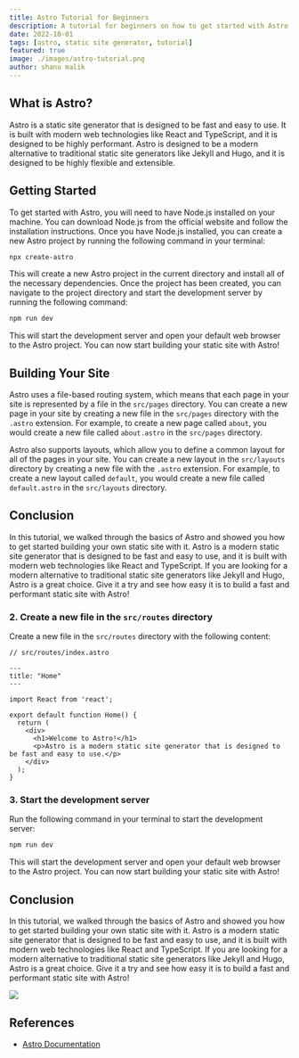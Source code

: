 ```yaml
---
title: Astro Tutorial for Beginners
description: A tutorial for beginners on how to get started with Astro, a modern static site generator.
date: 2022-10-01
tags: [astro, static site generator, tutorial]
featured: true
image: ./images/astro-tutorial.png
author: shanu malik
---
```


## What is Astro?

Astro is a static site generator that is designed to be fast and easy to use. It is built with modern web technologies like React and TypeScript, and it is designed to be highly performant. Astro is designed to be a modern alternative to traditional static site generators like Jekyll and Hugo, and it is designed to be highly flexible and extensible.

## Getting Started

To get started with Astro, you will need to have Node.js installed on your machine. You can download Node.js from the official website and follow the installation instructions. Once you have Node.js installed, you can create a new Astro project by running the following command in your terminal:

```bash
npx create-astro
```

This will create a new Astro project in the current directory and install all of the necessary dependencies. Once the project has been created, you can navigate to the project directory and start the development server by running the following command:

```bash
npm run dev
```

This will start the development server and open your default web browser to the Astro project. You can now start building your static site with Astro!

## Building Your Site

Astro uses a file-based routing system, which means that each page in your site is represented by a file in the `src/pages` directory. You can create a new page in your site by creating a new file in the `src/pages` directory with the `.astro` extension. For example, to create a new page called `about`, you would create a new file called `about.astro` in the `src/pages` directory.

Astro also supports layouts, which allow you to define a common layout for all of the pages in your site. You can create a new layout in the `src/layouts` directory by creating a new file with the `.astro` extension. For example, to create a new layout called `default`, you would create a new file called `default.astro` in the `src/layouts` directory.

## Conclusion

In this tutorial, we walked through the basics of Astro and showed you how to get started building your own static site with it. Astro is a modern static site generator that is designed to be fast and easy to use, and it is built with modern web technologies like React and TypeScript. If you are looking for a modern alternative to traditional static site generators like Jekyll and Hugo, Astro is a great choice. Give it a try and see how easy it is to build a fast and performant static site with Astro!


### 2. Create a new file in the `src/routes` directory

Create a new file in the `src/routes` directory with the following content:

```tsx
// src/routes/index.astro

---
title: "Home"
---

import React from 'react';

export default function Home() {
  return (
    <div>
      <h1>Welcome to Astro!</h1>
      <p>Astro is a modern static site generator that is designed to be fast and easy to use.</p>
    </div>
  );
}
```

### 3. Start the development server

Run the following command in your terminal to start the development server:

```bash
npm run dev
```

This will start the development server and open your default web browser to the Astro project. You can now start building your static site with Astro!

## Conclusion

In this tutorial, we walked through the basics of Astro and showed you how to get started building your own static site with it. Astro is a modern static site generator that is designed to be fast and easy to use, and it is built with modern web technologies like React and TypeScript. If you are looking for a modern alternative to traditional static site generators like Jekyll and Hugo, Astro is a great choice. Give it a try and see how easy it is to build a fast and performant static site with Astro!

<img src="https://theshanumalik.netlify.app/img/profile.jpg" className="rounded-md w-36 h-36 object-cover" />

## References

- [Astro Documentation](https://docs.astro.build/)

